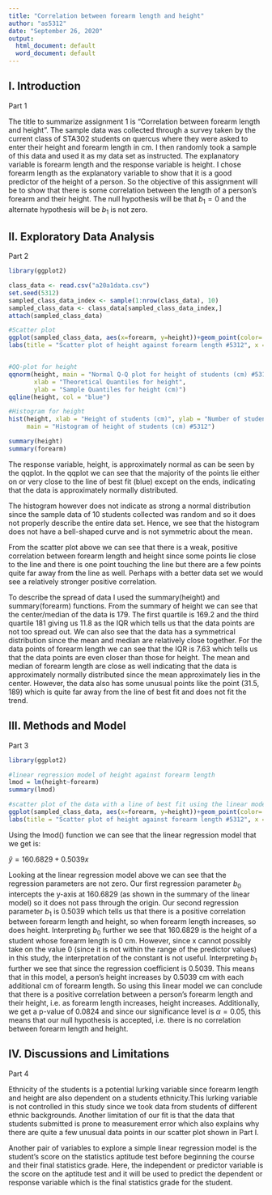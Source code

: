 ---
title: "Correlation between forearm length and height"
author: "as5312"
date: "September 26, 2020"
output:
  html_document: default
  word_document: default
---

## I. Introduction 

Part 1 

The title to summarize assignment 1 is "Correlation between forearm length and height".
The sample data was collected through a survey taken by the current class of STA302 students on quercus where they were asked to enter their height and forearm length in cm.
I then randomly took a sample of this data and used it as my data set as instructed. 
The explanatory variable is forearm length and the response variable is height. I chose forearm length as the explanatory variable to show that it is a good predictor of the height of a person. So the objective of this assignment will be to show that there is some correlation between the length of a person's forearm and their height. The null hypothesis will be that $b_1 =0$ and the alternate hypothesis will be $b_1$ is not zero. 


## II. Exploratory Data Analysis

Part 2 
```{r, echo = FALSE}
library(ggplot2)

class_data <- read.csv("a20a1data.csv")
set.seed(5312)
sampled_class_data_index <- sample(1:nrow(class_data), 10)
sampled_class_data <- class_data[sampled_class_data_index,]
attach(sampled_class_data)

#Scatter plot
ggplot(sampled_class_data, aes(x=forearm, y=height))+geom_point(color= "blue") +       geom_smooth(method = "lm", color = "red", se = FALSE) + 
labs(title = "Scatter plot of height against forearm length #5312", x = "forearm length (cm)", y = "height (cm)")


#QQ-plot for height
qqnorm(height, main = "Normal Q-Q plot for height of students (cm) #5312", 
       xlab = "Theoretical Quantiles for height", 
       ylab = "Sample Quantiles for height (cm)")
qqline(height, col = "blue")

#Histogram for height
hist(height, xlab = "Height of students (cm)", ylab = "Number of students", 
     main = "Histogram of height of students (cm) #5312")

summary(height)
summary(forearm)
```

The response variable, height, is approximately normal as can be seen by the qqplot. In the qqplot we can see that the majority of the points lie either on or very close to the line of best fit (blue) except on the ends, indicating that the data is approximately normally distributed. 

The histogram however does not indicate as strong a normal distribution since the sample data of 10 students collected was random and so it does not properly describe the entire data set. Hence, we see that the histogram does not have a bell-shaped curve and is not symmetric about the mean. 

From the scatter plot above we can see that there is a weak, positive correlation between forearm length and height since some points lie close to the line and there is one point touching the line but there are a few points quite far away from the line as well. Perhaps with a better data set we would see a relatively stronger positive correlation. 

To describe the spread of data I used the summary(height) and summary(forearm) functions. From the summary of height we can see that the center/median of the data is 179. The first quartile is 169.2 and the third quartile 181 giving us 11.8 as the IQR which tells us that the data points are not too spread out. We can also see that the data has a symmetrical distribution since the mean and median are relatively close together. For the data points of forearm length we can see that the IQR is 7.63 which tells us that the data points are even closer than those for height. The mean and median of forearm length are close as well indicating that the data is approximately normally distributed since the mean approximately lies in the center. However, the data also has some unusual points like the point (31.5, 189) which is quite far away from the line of best fit and does not fit the trend. 



## III. Methods and Model

Part 3 
```{r, echo = FALSE, message = FALSE}

library(ggplot2)

#linear regression model of height against forearm length
lmod = lm(height~forearm)
summary(lmod)

#scatter plot of the data with a line of best fit using the linear model
ggplot(sampled_class_data, aes(x=forearm, y=height))+geom_point(color= "blue") +       geom_smooth(method = "lm", color = "red", se = FALSE) + 
labs(title = "Scatter plot of height against forearm length #5312", x = "forearm length (cm)", y = "height (cm)")

```
Using the lmod() function we can see that the linear regression model that we get is: 

$\hat{y}= 160.6829 + 0.5039x$

Looking at the linear regression model above we can see that the regression parameters are not zero. Our first regression parameter $b_{0}$ intercepts the y-axis at 160.6829 (as shown in the summary of the linear model) so it does not pass through the origin. Our second regression parameter $b_{1}$ is 0.5039 which tells us that there is a positive correlation between forearm length and height, so when forearm length increases, so does height. Interpreting $b_{0}$ further we see that 160.6829 is the height of a student whose forearm length is 0 cm. However, since x cannot possibly take on the value 0 (since it is not within the range of the predictor values) in this study, the interpretation of the constant is not useful. Interpreting $b_{1}$ further we see that since the regression coefficient is 0.5039. This means that in this model, a person's height increases by 0.5039 cm with each additional cm of forearm length. So using this linear model we can conclude that there is a positive correlation between a person's forearm length and their height, i.e. as forearm length increases, height increases. Additionally, we get a p-value of 0.0824 and since our significance level is $\alpha = 0.05$, this means that our null hypothesis is accepted, i.e. there is no correlation between forearm length and height. 


## IV. Discussions and Limitations

Part 4 

Ethnicity of the students is a potential lurking variable since forearm length and height are also dependent on a students ethnicity.This lurking variable is not controlled in this study since we took data from students of different ethnic backgrounds. Another limitation of our fit is that the data that students submitted is prone to measurement error which also explains why there are quite a few unusual data points in our scatter plot shown in Part I. 

Another pair of variables to explore a simple linear regression model is the student's score on the statistics aptitude test before beginning the course and their final statistics grade. Here, the independent or predictor variable is the score on the aptitude test and it will be used to predict the dependent or response variable which is the final statistics grade for the student. 
